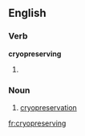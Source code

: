 ==English==

===Verb===
'''cryopreserving'''

# {{present participle of|[[cryopreserve]]}}

===Noun===
{{en-noun|-}}

# [[cryopreservation]]

[[fr:cryopreserving]]